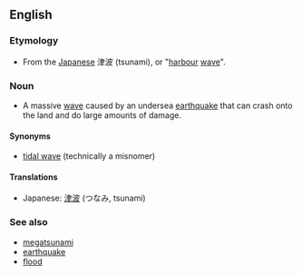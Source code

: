 ==English==

===Etymology===
*From the [[Japan]]ese 津波 (tsunami), or "[[harbour]] [[wave]]".

===Noun===
*A massive [[wave]] caused by an undersea [[earthquake]] that can crash onto the land and do large amounts of damage.

====Synonyms====
*[[tidal wave]] (technically a misnomer)

====Translations====
*Japanese: [[津波]] (つなみ, tsunami)

===See also===
*[[megatsunami]]
*[[earthquake]]
*[[flood]]